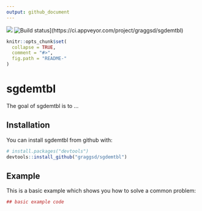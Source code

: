 ```yaml
---
output: github_document
---
```


![](https://travis-ci.org/graggsd/sgdemtbl.svg?branch=master)
![Build status](https://ci.appveyor.com/api/projects/status/xsi5j0d84foj8stg?svg=true)](https://ci.appveyor.com/project/graggsd/sgdemtbl)

<!-- README.md is generated from README.Rmd. Please edit that file -->

```r
knitr::opts_chunk$set(
  collapse = TRUE,
  comment = "#>",
  fig.path = "README-"
)
```

# sgdemtbl

The goal of sgdemtbl is to ...

## Installation

You can install sgdemtbl from github with:

```r
# install.packages("devtools")
devtools::install_github("graggsd/sgdemtbl")
```

## Example

This is a basic example which shows you how to solve a common problem:

```r
## basic example code
```
